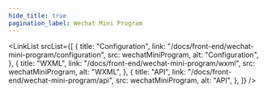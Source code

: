 ```yaml
---
hide_title: true
pagination_label: Wechat Mini Program
---
```



<FeatureIcon
  src={wechatMiniProgram}
  alt="Wechat Mini Program"
  title="Wechat Mini Program"
/>
<LinkList
  srcList={[
    {
      title: "Configuration",
      link: "/docs/front-end/wechat-mini-program/configuration",
      src: wechatMiniProgram,
      alt: "Configuration",
    },
    {
      title: "WXML",
      link: "/docs/front-end/wechat-mini-program/wxml",
      src: wechatMiniProgram,
      alt: "WXML",
    },
    {
      title: "API",
      link: "/docs/front-end/wechat-mini-program/api",
      src: wechatMiniProgram,
      alt: "API",
    },
  ]}
/>

